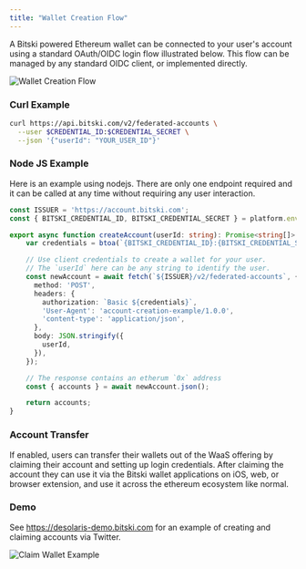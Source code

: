 ```yaml
---
title: "Wallet Creation Flow"
---
```


A Bitski powered Ethereum wallet can be connected to your user's account using a standard OAuth/OIDC login flow illustrated below. This flow can be managed by any standard OIDC client, or implemented directly.

![Wallet Creation Flow](/assets/images/wallet-creation-flow.png)

### Curl Example

``` bash
curl https://api.bitski.com/v2/federated-accounts \
  --user $CREDENTIAL_ID:$CREDENTIAL_SECRET \
  --json '{"userId": "YOUR_USER_ID"}'
```

### Node JS Example

Here is an example using nodejs. There are only one endpoint required and it can be called at any time without requiring any user interaction.

``` ts
const ISSUER = 'https://account.bitski.com';
const { BITSKI_CREDENTIAL_ID, BITSKI_CREDENTIAL_SECRET } = platform.env;

export async function createAccount(userId: string): Promise<string[]> {
    var credentials = btoa(`{BITSKI_CREDENTIAL_ID}:{BITSKI_CREDENTIAL_SECRET}`);

    // Use client credentials to create a wallet for your user.
    // The `userId` here can be any string to identify the user.
    const newAccount = await fetch(`${ISSUER}/v2/federated-accounts`, {
      method: 'POST',
      headers: {
        authorization: `Basic ${credentials}`,
        'User-Agent': 'account-creation-example/1.0.0',
        'content-type': 'application/json',
      },
      body: JSON.stringify({
        userId,
      }),
    });

    // The response contains an etherum `0x` address
    const { accounts } = await newAccount.json();

    return accounts;
}
```

### Account Transfer

If enabled, users can transfer their wallets out of the WaaS offering by claiming their account and setting up login credentials. After claiming the account they can use it via the Bitski wallet applications on iOS, web, or browser extension, and use it across the ethereum ecosystem like normal.

### Demo

See https://desolaris-demo.bitski.com for an example of creating and claiming accounts via Twitter.

![Claim Wallet Example](/assets/images/claim-wallet-d308a1336a4c0910f1f1206411535527.png)
